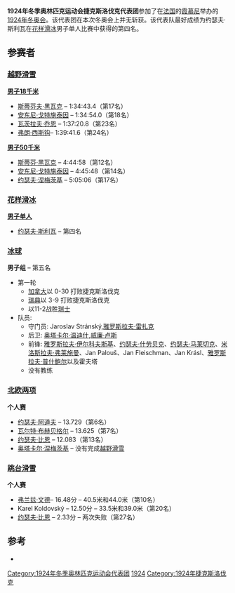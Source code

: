{{Infobox Country Olympics
|NOC=TCH
|games=1924年冬季
|competitors=27
|sports=5
|flagbearer=[[雅罗斯拉夫·雷扎克|雅罗斯拉夫·雷扎克]]
|gold=0
|silver=0
|bronze=0
|total=0
}}
'''1924年冬季奥林匹克运动会捷克斯洛伐克代表团'''参加了在[[法国|法国]]的[[霞慕尼|霞慕尼]]举办的[[1924年冬季奥林匹克运动会|1924年冬奥会]]。该代表团在本次冬奥会上并无斩获。该代表队最好成绩为约瑟夫·斯利瓦在[[1924年冬季奥林匹克运动会花样滑冰比赛|花样滑冰]]男子单人比赛中获得的第四名。

==参赛者==
===[[1924年冬季奥林匹克运动会越野滑雪比赛|越野滑雪]]===
'''[[1924年冬季奥林匹克运动会越野滑雪比赛_-_男子18千米|男子18千米]]'''
* [[斯蒂芬夫·黑瓦克|斯蒂芬夫·黑瓦克]] – 1:34:43.4（第17名）
* [[安东尼·戈特施泰因|安东尼·戈特施泰因]] – 1:34:54.0（第18名）
* [[瓦茨拉夫·乔恩|瓦茨拉夫·乔恩]] – 1:37:20.8（第23名）
* [[弗朗·西斯钩|弗朗·西斯钩]]– 1:39:41.6（第24名）

'''[[1924年冬季奥林匹克运动会越野滑雪比赛_-_男子50千米|男子50千米]]'''
* [[斯蒂芬·黑瓦克|斯蒂芬·黑瓦克]] – 4:44:58（第12名）
* [[安东尼·戈特施泰因|安东尼·戈特施泰因]] – 4:45:48（第14名）
* [[约瑟夫·涅梅茨基|约瑟夫·涅梅茨基]] – 5:05:06（第17名）

===[[1924年冬季奥林匹克运动会花样滑冰比赛|花样滑冰]]===
'''[[1924年冬季奥林匹克运动会花样滑冰比赛_-_男子单人|男子单人]]'''
* [[约瑟夫·斯利瓦|约瑟夫·斯利瓦]] – 第四名

===[[1924年冬季奥林匹克运动会冰球比赛|冰球]]===

'''男子组''' – 第五名
* 第一轮
** [[1924年冬季奥林匹克运动会加拿大代表团|加拿大]]以 0-30 打败捷克斯洛伐克 
** [[1924年冬季奥林匹克运动会瑞典代表团|瑞典]]以 3-9 打败捷克斯洛伐克 
** 以11-2战胜[[1924年冬季奥林匹克运动会瑞士代表团|瑞士]] 
* 队员:
** 守门员: Jaroslav Stránský,[[雅罗斯拉夫·雷扎克|雅罗斯拉夫·雷扎克]]
** 后卫: [[奥塔卡尔·温迪什|奥塔卡尔·温迪什]],[[威廉·卢斯|威廉·卢斯]]
** 前锋: [[雅罗斯拉夫·伊尔科夫斯基|雅罗斯拉夫·伊尔科夫斯基]]、[[约瑟夫·什劳贝克|约瑟夫·什劳贝克]]、[[约瑟夫·马莱切克|约瑟夫·马莱切克]]、[[米洛斯拉夫·弗莱施曼|米洛斯拉夫·弗莱施曼]]、Jan Palouš、Jan Fleischman、Jan Krásl、[[雅罗斯拉夫·普什鲍尔|雅罗斯拉夫·普什鲍尔]]以及霍夫塔
** 没有教练

===[[1924年冬季奥林匹克运动会北欧两项比赛|北欧两项]]===

'''个人赛'''
* [[约瑟夫·阿道夫|约瑟夫·阿道夫]] – 13.729（第6名）
* [[瓦尔特·布赫贝格尔|瓦尔特·布赫贝格尔]] – 13.625（第7名）
* [[约瑟夫·比恩|约瑟夫·比恩]] – 12.083（第13名）
* [[奥塔卡尔·涅梅茨基|奥塔卡尔·涅梅茨基]] – 没有完成[[越野滑雪|越野滑雪]]

===[[1924年冬季奥林匹克运动会跳台滑雪比赛|跳台滑雪]]===

'''个人赛'''
* [[弗兰兹·文德|弗兰兹·文德]]– 16.48分 – 40.5米和44.0米（第10名）
* Karel Koldovský – 12.50分 – 33.5米和39.0米（第20名）
* [[约瑟夫·比恩|约瑟夫·比恩]] – 2.33分 – 两次失败（第27名）

==参考==
{{refbegin}}
*{{cite book |title=Les Jeux de la VIII<sup>e</sup> Olympiade Paris 1924 - Rapport Officiel |author=(ed.) M. Avé, Comité Olympique Français |publisher=Librairie de France |location=Paris |language=fr |url=http://www.la84foundation.org/6oic/OfficialReports/1924/1924.pdf |format=PDF |accessdate=2008-01-31 |deadurl=yes |archiveurl=https://web.archive.org/web/20080410085129/http://www.la84foundation.org/6oic/OfficialReports/1924/1924.pdf |archivedate=2008-04-10 }}
{{refend}}

{{1924年冬季奥林匹克运动会代表团}}

[[Category:1924年冬季奥林匹克运动会代表团|Category:1924年冬季奥林匹克运动会代表团]]
[[Category:奥运会捷克斯洛伐克代表团|1924]]
[[Category:1924年捷克斯洛伐克|Category:1924年捷克斯洛伐克]]